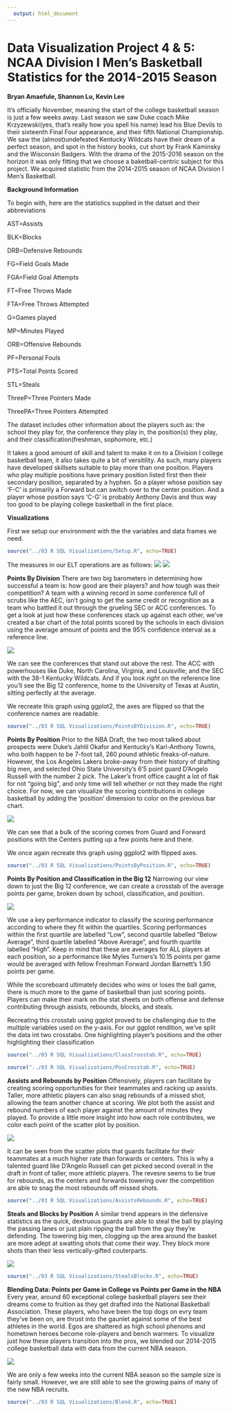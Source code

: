 ```yaml
---
  output: html_document
---
```

  Data Visualization Project 4 & 5: NCAA Division I Men's Basketball Statistics for the 2014-2015 Season
===
  **Bryan Amaefule, Shannon Lu, Kevin Lee**
  
  It's officially November, meaning the start of the college basketball season is just a few weeks away. Last season we saw Duke coach Mike Krzyzewski(yes, that's really how you spell his name) lead his Blue Devils to their sixteenth Final Four appearance, and their fifth National Championship. We saw the (almost)undefeated Kentucky Wildcats have their dream of a perfect season, and spot in the history books, cut short by Frank Kaminsky and the Wisconsin Badgers. With the drama of the 2015-2016 season on the horizon it was only fitting that we choose a baketball-centric subject for this project. We acquired statistic from the 2014-2015 season of NCAA Division I Men's Basketball.

**Background Information** 

To begin with, here are the statistics supplied in the datset and their abbreviations
  
  AST=Assists 
  
  BLK=Blocks 
  
  DRB=Defensive Rebounds 
  
  FG=Field Goals Made 
  
  FGA=Field Goal Attempts  
  
  FT=Free Throws Made 
  
  FTA=Free Throws Attempted 
  
  G=Games played 
  
  MP=Minutes Played 
  
  ORB=Offensive Rebounds 
  
  PF=Personal Fouls 
  
  PTS=Total Points Scored 
  
  STL=Steals 
  
  ThreeP=Three Pointers Made 
  
  ThreePA=Three Pointers Attempted 
  
The dataset includes other information about the players such as: the school they play for, the conference they play in, the position(s) they play, and their classification(freshman, sophomore, etc.) 

It takes a good amount of skill and talent to make it on to a Division I college basketball team, it also takes quite a bit of versitility. As such, many players have developed skillsets suitable to play more than one position. Players who play multiple positions have primary position listed first then their secondary position, separated by a hyphen. So a player whose position say 'F-C' is primarily a Forward but can switch over to the center position. And a player whose position says 'C-G' is probably Anthony Davis and thus way too good to be playing college basketball in the first place.


**Visualizations** 

First we setup our environment with the the variables and data frames we need.
```r
source("../03 R SQL Visualizations/Setup.R", echo=TRUE)
```

The measures in our ELT operations are as follows:
![](./pics/CBB_ELT.png)
![](./pics/Draft_ELT.png)

**Points By Division**
There are two big barometers in determining how successful a team is: how good are their players? and how tough was their competition? A team with a winning record in some conference full of scrubs like the AEC, isn't going to get the same credit or recognition as a team who battled it out through the grueling SEC or ACC conferences. To get a look at just how these conferences stack up against each other, we've created a bar chart of the total points scored by the schools in each division using the average amount of points and the 95% confidence interval as a reference line.

  ![](./pics/PointsByDivision.png)
  
We can see the conferences that stand out above the rest. The ACC with powerhouses like Duke, North Carolina, Virginia, and Louisville; and the SEC with the 38-1 Kentucky Wildcats. And if you look *right* on the reference line you'll see the Big 12 conference, home to the University of Texas at Austin, sitting perfectly at the average.

We recreate this graph using ggplot2, the axes are flipped so that the conference names are readable.
```r
source("../03 R SQL Visualizations/PointsBYDivision.R", echo=TRUE)
```

**Points By Position**
Prior to the NBA Draft, the two most talked about prospects were Duke's Jahlil Okafor and Kentucky's Karl-Anthony Towns, who both happen to be 7-foot tall, 260 pound athletic freaks-of-nature. However, the Los Angeles Lakers broke-away from their history of drafting big men, and selected Ohio State University's 6'5 point guard D'Angelo Russell with the number 2 pick. The Laker's front office caught a lot of flak for not "going big", and only time will tell whether or not they made the right choice. For now, we can visualize the scoring contributions in college basketball by adding the 'position' dimension to color on the previous bar chart. 

  ![](./pics/PointsByPosition.png)
  
We can see that a bulk of the scoring comes from Guard and Forward positions with the Centers putting up a few points here and there.  


We once again recreate this graph using ggplot2 with flipped axes.
```r
source("../03 R SQL Visualizations/PointsByPosition.R", echo=TRUE)
```

**Points By Position and Classification in the Big 12**
Narrowing our view down to just the Big 12 conference, we can create a crosstab of the average points per game, broken down by school, classification, and position. 

  ![](./pics/Big12Crosstab.png) 
  
We use a key performance indicator to classify the scoring performance according to where they fit within the quartiles. Scoring performances within the first quartile are labelled "Low", second quartile labelled "Below Average", third quartile labelled "Above Average", and fourth quartile labelled "High". Keep in mind that these are averages for ALL players at each position, so a performance like Myles Turners's 10.15 points per game would be averaged with fellow Freshman Forward Jordan Barnett's 1.90 points per game. 


While the scoreboard ultimately decides who wins or loses the ball game, there is much more to the game of basketball than just scoring points. Players can make their mark on the stat sheets on both offense and defense contributing through assists, rebounds, blocks, and steals.  


Recreating this crosstab using ggplot proved to be challenging due to the multiple variables used on the y-axis. For our ggplot rendition, we've split the data int two crosstabs. One highlighting player's positions and the other highlighting their classification

```r
source("../03 R SQL Visualizations/ClassCrosstab.R", echo=TRUE)
```

```r
source("../03 R SQL Visualizations/PosCrosstab.R", echo=TRUE)
```



**Assists and Rebounds by Position**
Offensively, players can facilitate by creating scoring opportunities for their teammates and racking up assists. Taller, more athletic players can also snag rebounds of a missed shot, allowing the team another chance at scoring. We plot both the assist and rebound numbers of each player against the amount of minutes they played. To provide a little more insight into how each role contributes, we color each point of the scatter plot by position.  

  ![](./pics/Assistsrebounds.png) 
  
It can be seen from the scatter plots that guards facilitate for their teammates at a much higher rate than forwards or centers. This is why a talented guard like D'Angelo Russell can get picked second overall in the draft in front of taller, more athletic players. The revesre seems to be true for rebounds, as the centers and forwards towering over the competition are able to snag the most rebounds off missed shots. 

```r
source("../03 R SQL Visualizations/AssistsRebounds.R", echo=TRUE)
```

**Steals and Blocks by Position**
A similar trend appears in the defensive statistics as the quick, dextruous guards are able to steal the ball by playing the passing lanes or just plain ripping the ball from the guy they're defending. The towering big men, clogging up the area around the basket are more adept at swatting shots that come their way. They block more shots than their less vertically-gifted couterparts. 

  ![](./pics/StealsBlocks.png)
  
  
  
```r
source("../03 R SQL Visualizations/StealsBlocks.R", echo=TRUE)
```


**Blending Data: Points per Game in College vs Points per Game in the NBA**
Every year, around 60 exceptional college basketball players see their dreams come to fruition as they get drafted into the National Basketball Association. These players, who have been the top dogs on evry team they've been on, are thrust into the gaunlet against some of the best athletes in the world. Egos are shattered as high school phenoms and hometown heroes become role-players and bench warmers. To visualize just how these players transition into the pros, we blended our 2014-2015 college basketball data with data from the current NBA season.

  ![](./pics/Blend.png)

We are only a few weeks into the current NBA season so the sample size is fairly small. However, we are still able to see the growing pains of many of the new NBA recruits.

```r
source("../03 R SQL Visualizations/Blend.R", echo=TRUE)
```


